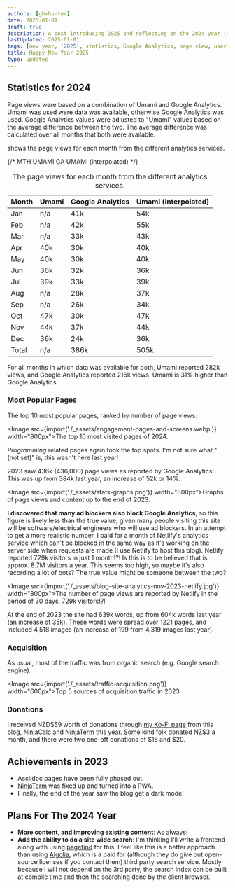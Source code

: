 ```yaml
---
authors: [gbmhunter]
date: 2025-01-01
draft: true
description: A post introducing 2025 and reflecting on the 2024 year (including blog statistics).
lastUpdated: 2025-01-01
tags: [new year, '2025', statistics, Google Analytics, page view, user, referral, Hugo, GitHub, blog]
title: Happy New Year 2025
type: updates
---
```


## Statistics for 2024

Page views were based on a combination of Umami and Google Analytics. Umami was used were data was available, otherwise Google Analytics was used. Google Analytics values were adjusted to "Umami" values based on the average difference between the two. The average difference was calculated over all months that both were available.

<IRef iref="tbl-2024-page-views" /> shows the page views for each month from the different analytics services.

<table data-iref="tbl-2024-page-views">
  <thead>
    <tr>
      <th>Month</th>
      <th>Umami</th>
      <th>Google Analytics</th>
      <th>Umami (interpolated)</th>
    </tr>
  </thead>
  <tbody>
    {/* MTH            UMAMI          GA              UMAMI (interpolated) */}
    <tr><td>Jan</td>   <td>n/a</td>   <td>41k</td>   <td>54k</td> </tr>
    <tr><td>Feb</td>   <td>n/a</td>   <td>42k</td>   <td>55k</td> </tr>
    <tr><td>Mar</td>   <td>n/a</td>   <td>33k</td>   <td>43k</td> </tr>
    <tr><td>Apr</td>   <td>40k</td>   <td>30k</td>   <td>40k</td> </tr>
    <tr><td>May</td>   <td>40k</td>   <td>30k</td>   <td>40k</td> </tr>
    <tr><td>Jun</td>   <td>36k</td>   <td>32k</td>   <td>36k</td> </tr>
    <tr><td>Jul</td>   <td>39k</td>   <td>33k</td>   <td>39k</td> </tr>
    <tr><td>Aug</td>   <td>n/a</td>   <td>28k</td>   <td>37k</td> </tr>
    <tr><td>Sep</td>   <td>n/a</td>   <td>26k</td>   <td>34k</td> </tr>
    <tr><td>Oct</td>   <td>47k</td>   <td>30k</td>   <td>47k</td> </tr>
    <tr><td>Nov</td>   <td>44k</td>   <td>37k</td>   <td>44k</td> </tr>
    <tr><td>Dec</td>   <td>36k</td>   <td>24k</td>   <td>36k</td> </tr>
    <tr><td>Total</td> <td>n/a</td>   <td>386k</td>  <td>505k</td> </tr>
  </tbody>
  <caption>The page views for each month from the different analytics services.</caption>
</table>

For all months in which data was available for both, Umami reported 282k views, and Google Analytics reported 216k views. Umami is 31% higher than Google Analytics.


### Most Popular Pages

The top 10 most popular pages, ranked by number of page views:

<Image src={import('./_assets/engagement-pages-and-screens.webp')} width="800px">The top 10 most visited pages of 2024.</Image>

_Programming_ related pages again took the top spots. I'm not sure what "(not set)" is, this wasn't here last year!

















2023 saw 436k (436,000) page views as reported by Google Analytics! This was up from 384k last year, an increase of 52k or 14%.

<Image src={import('./_assets/stats-graphs.png')} width="800px">Graphs of page views and content up to the end of 2023.</Image>

**I discovered that many ad blockers also block Google Analytics**, so this figure is likely less than the true value, given many people visiting this site will be software/electrical engineers who will use ad blockers. In an attempt to get a more realistic number, I paid for a month of Netlify's analytics service which can't be blocked in the same way as it's working on the server side when requests are made (I use Netlify to host this blog). Netlify reported 729k visitors in just 1 month!?! Is this is to be believed that is approx. 8.7M visitors a year. This seems too high, so maybe it's also recording a lot of bots? The true value might be someone between the two?

<Image src={import('./_assets/blog-site-analytics-nov-2023-netlify.jpg')} width="800px">The number of page views are reported by Netlify in the period of 30 days. 729k visitors!?!</Image>

At the end of 2023 the site had 639k words, up from 604k words last year (an increase of 35k). These words were spread over 1221 pages, and included 4,518 images (an increase of 199 from 4,319 images last year).



### Acquisition

As usual, most of the traffic was from organic search (e.g. Google search engine).

<Image src={import('./_assets/traffic-acquisition.png')} width="600px">Top 5 sources of acquisition traffic in 2023.</Image>

### Donations

I received NZD\$59 worth of donations through [my Ko-Fi page](https://ko-fi.com/gbmhunter) from this blog, [NinjaCalc](https://ninjacalc.mbedded.ninja/) and [NinjaTerm](https://ninjaterm.mbedded.ninja/) this year. Some kind folk donated NZ\$3 a month, and there were two one-off donations of \$15 and \$20.

## Achievements in 2023

* Asciidoc pages have been fully phased out.
* [NinjaTerm](https://ninjaterm.mbedded.ninja/) was fixed up and turned into a PWA.
* Finally, the end of the year saw the blog get a dark mode!

## Plans For The 2024 Year

* **More content, and improving existing content**: As always!
* **Add the ability to do a site wide search**: I'm thinking I'll write a frontend along with using [pagefind](https://pagefind.app/) for this. I feel like this is a better approach than using [Algolia](https://www.algolia.com/), which is a paid for (although they do give out open-source licenses if you contact them) third party search service. Mostly because I will not depend on the 3rd party, the search index can be built at compile time and then the searching done by the client browser.
